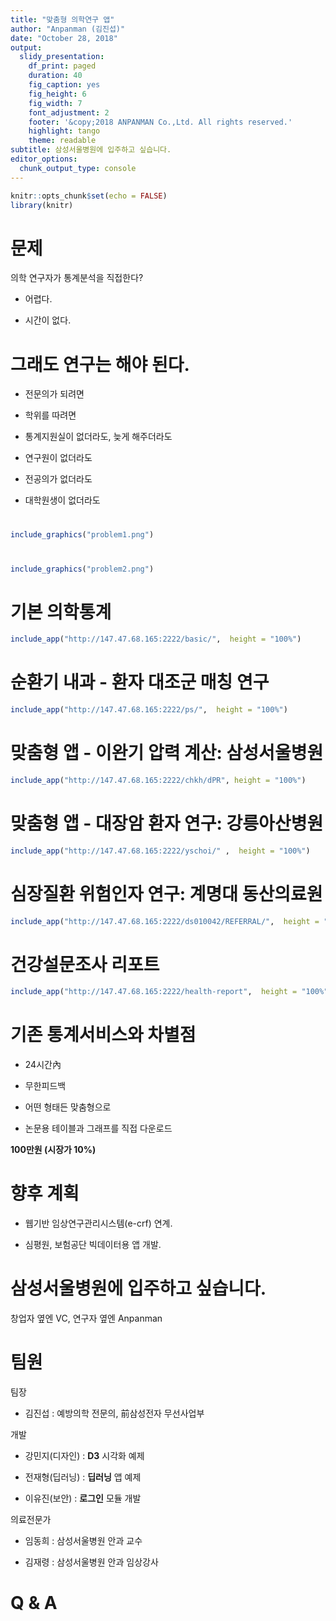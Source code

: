 ```yaml
---
title: "맞춤형 의학연구 앱"
author: "Anpanman (김진섭)"
date: "October 28, 2018"
output:
  slidy_presentation: 
    df_print: paged
    duration: 40
    fig_caption: yes
    fig_height: 6
    fig_width: 7
    font_adjustment: 2
    footer: '&copy;2018 ANPANMAN Co.,Ltd. All rights reserved.'
    highlight: tango
    theme: readable
subtitle: 삼성서울병원에 입주하고 싶습니다.
editor_options:
  chunk_output_type: console
---
```



```r
knitr::opts_chunk$set(echo = FALSE)
library(knitr)
```

# 문제 

의학 연구자가 통계분석을 직접한다?

- 어렵다. 

- 시간이 없다. 


# 그래도 연구는 해야 된다. 

- 전문의가 되려면 

- 학위를 따려면 

- 통계지원실이 없더라도, 늦게 해주더라도

- 연구원이 없더라도 

- 전공의가 없더라도 

- 대학원생이 없더라도

#

```r
include_graphics("problem1.png")
```

#

```r
include_graphics("problem2.png")
```


# 기본 의학통계 

```r
include_app("http://147.47.68.165:2222/basic/",  height = "100%")
```


# 순환기 내과 - 환자 대조군 매칭 연구

```r
include_app("http://147.47.68.165:2222/ps/",  height = "100%")
```


# 맞춤형 앱 - 이완기 압력 계산: 삼성서울병원

```r
include_app("http://147.47.68.165:2222/chkh/dPR", height = "100%")
```


# 맞춤형 앱 - 대장암 환자 연구: 강릉아산병원

```r
include_app("http://147.47.68.165:2222/yschoi/" ,  height = "100%")
```


# 심장질환 위험인자 연구: 계명대 동산의료원

```r
include_app("http://147.47.68.165:2222/ds010042/REFERRAL/",  height = "100%")
```


# 건강설문조사 리포트

```r
include_app("http://147.47.68.165:2222/health-report",  height = "100%")
```



# 기존 통계서비스와 차별점 

- 24시간內

- 무한피드백 

- 어떤 형태든 맞춤형으로 

- 논문용 테이블과 그래프를 직접 다운로드 


**100만원 (시장가 10%)**


# 향후 계획

- 웹기반 임상연구관리시스템(e-crf) 연계. 

- 심평원, 보험공단 빅데이터용 앱 개발.


# 삼성서울병원에 입주하고 싶습니다.{.bigger}

창업자 옆엔 VC, 연구자 옆엔 Anpanman


# 팀원

팀장 

- 김진섭 : 예방의학 전문의, 前삼성전자 무선사업부 


개발 

- 강민지(디자인) : **D3** 시각화 예제 

- 전재형(딥러닝) : **딥러닝** 앱 예제

- 이유진(보안) : **로그인** 모듈 개발

의료전문가

- 임동희 : 삼성서울병원 안과 교수 

- 김재령 : 삼성서울병원 안과 임상강사 


# Q & A{.bigger}




